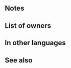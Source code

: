 {{Weapon Infobox
|tagid=SID_射干玉の海賊の嘴爪
|weaponType=Beast
|canUseMove=Flying
|might=14
|range=1
|effect=Grants Res+3. At start of turn, if any foe's Res < unit's Res and that foe is adjacent to another foe, inflicts Def/Res-7 on that foe through their next actions.<br><br>At start of combat, if foe's HP ≥ 75%, grants Atk/Spd/Res+5 to unit during combat.<br><br>At start of turn, if unit is adjacent to only beast or dragon allies or if unit is not adjacent to any ally, unit transforms (otherwise, unit reverts). If unit transforms, unit can move 1 extra space. (That turn only. Does not stack.) If unit transforms, grants Atk+2.
|cost=400
|exclusive=1
|statModifiers=0,14,0,0,3
|required=Adult (Flier)
|intID=2684
|sort=573
|value=20
|timingID=8
|abilityID=111
|limit1ID=69
|limit2ID=53
|properties=
}}
==Notes==
{{Penalties}}
{{Combat boosts}}
{{Beast (Flier)}}
==List of owners==
{{Skill Hero List}}
==In other languages==
{{OtherLanguages
|japanese=射干玉の海賊の嘴爪
|german=Schwarze Klaue
|spanishEU=Garra de ébano
|spanishLA=Garra de ébano
|french=Serre ébène
|italian=Artiglio d'ebano
|chineseTW=黑色海盜之喙
|portuguese=Garra de ébano
}}
==See also==
{{See also skills|cond=Description LIKE '%if any foe_s Res%unit_s Res%and that foe is adjacent to another foe%' OR Description LIKE '%if foe_s HP ≥%grants%Atk/Spd/Res+%during combat%'|columns=3}}
{{Weapons Navbox}}